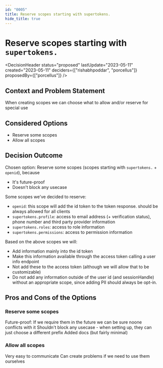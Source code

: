 ```yaml
---
id: "0005"
title: Reserve scopes starting with supertokens.
hide_title: true
---
```



# Reserve scopes starting with `supertokens.`

<DecisionHeader status="proposed" lastUpdate="2023-05-11" created="2023-05-11" deciders={["rishabhpoddar", "porcellus"]} proposedBy={["porcellus"]} />

## Context and Problem Statement

When creating scopes we can choose what to allow and/or reserve for special use

## Considered Options

* Reserve some scopes
* Allow all scopes

## Decision Outcome

Chosen option: Reserve some scopes (scopes starting with `supertokens.` + `openid`), because

* It's future-proof
* Doesn't block any usecase

Some scopes we've decided to reserve:
* `openid`: this scope will add the id token to the token response. should be always allowed for all clients
* `supertokens.profile`: access to email address (+ verification status), phone number and third party provider information
* `supertokens.roles`: access to role information 
* `supertokens.permissions`: access to permission information

Based on the above scopes we will:
- Add information mainly into the id token
- Make this information available through the access token calling a user info endpoint
- Not add these to the access token (although we will allow that to be customizable)
- Do not add any information outside of the user id (and sessionHandle) without an appropriate scope, since adding PII should always be opt-in.

## Pros and Cons of the Options

### Reserve some scopes

<ArgumentPro> Future-proof: If we require them in the future we can be sure noone conflicts with it </ArgumentPro>
<ArgumentPro> Shouldn't block any usecase - when setting up, they can just choose a different prefix </ArgumentPro>
<ArgumentCon> Added docs (but fairly minimal) </ArgumentCon>

### Allow all scopes

<ArgumentPro> Very easy to communicate </ArgumentPro>
<ArgumentCon> Can create problems if we need to use them ourselves </ArgumentCon>
